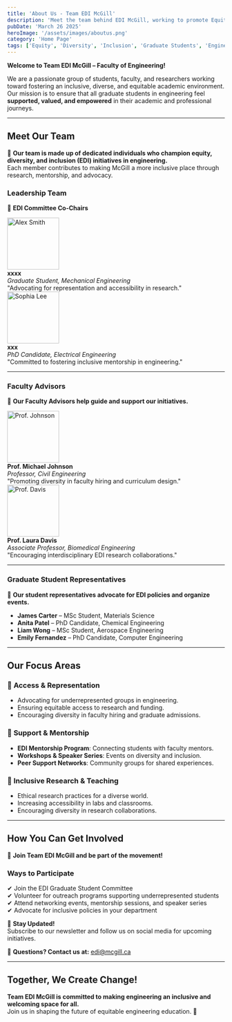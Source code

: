 ```yaml
---
title: 'About Us - Team EDI McGill'
description: 'Meet the team behind EDI McGill, working to promote Equity, Diversity, and Inclusion in the Faculty of Engineering.'
pubDate: 'March 26 2025'
heroImage: '/assets/images/aboutus.png'
category: 'Home Page'
tags: ['Equity', 'Diversity', 'Inclusion', 'Graduate Students', 'Engineering']
---
```


**Welcome to Team EDI McGill – Faculty of Engineering!**  

We are a passionate group of students, faculty, and researchers working toward fostering an inclusive, diverse, and equitable academic environment. Our mission is to ensure that all graduate students in engineering feel **supported, valued, and empowered** in their academic and professional journeys.

---

## **Meet Our Team**
👥 **Our team is made up of dedicated individuals who champion equity, diversity, and inclusion (EDI) initiatives in engineering.**  
Each member contributes to making McGill a more inclusive place through research, mentorship, and advocacy.

### **Leadership Team**
📌 **EDI Committee Co-Chairs**

<div style={{ display: 'flex', gap: '20px', alignItems: 'center' }}>
  <img src="/assets/images/te.jpg" width="120" height="120" alt="Alex Smith" />
  <div>
    <strong>xxxx</strong>  
    <br />
    <em>Graduate Student, Mechanical Engineering</em>  
    <br />
    "Advocating for representation and accessibility in research."
  </div>
</div>

<div style={{ display: 'flex', gap: '20px', alignItems: 'center', marginTop: '10px' }}>
  <img src="/assets/images/team/te.jpg" width="120" height="120" alt="Sophia Lee" />
  <div>
    <strong>xxx</strong>  
    <br />
    <em>PhD Candidate, Electrical Engineering</em>  
    <br />
    "Committed to fostering inclusive mentorship in engineering."
  </div>
</div>

---

### **Faculty Advisors**
📌 **Our Faculty Advisors help guide and support our initiatives.**

<div style={{ display: 'flex', gap: '20px', alignItems: 'center' }}>
  <img src="/assets/images/team/te.jpg" width="120" height="120" alt="Prof. Johnson" />
  <div>
    <strong>Prof. Michael Johnson</strong>  
    <br />
    <em>Professor, Civil Engineering</em>  
    <br />
    "Promoting diversity in faculty hiring and curriculum design."
  </div>
</div>

<div style={{ display: 'flex', gap: '20px', alignItems: 'center', marginTop: '10px' }}>
  <img src="/assets/images/team/te.jpg" width="120" height="120" alt="Prof. Davis" />
  <div>
    <strong>Prof. Laura Davis</strong>  
    <br />
    <em>Associate Professor, Biomedical Engineering</em>  
    <br />
    "Encouraging interdisciplinary EDI research collaborations."
  </div>
</div>

---

### **Graduate Student Representatives**
📌 **Our student representatives advocate for EDI policies and organize events.**

- **James Carter** – MSc Student, Materials Science  
- **Anita Patel** – PhD Candidate, Chemical Engineering  
- **Liam Wong** – MSc Student, Aerospace Engineering  
- **Emily Fernandez** – PhD Candidate, Computer Engineering  

---

## **Our Focus Areas**

### 📌 **Access & Representation**
- Advocating for underrepresented groups in engineering.  
- Ensuring equitable access to research and funding.  
- Encouraging diversity in faculty hiring and graduate admissions.

### 📌 **Support & Mentorship**
- **EDI Mentorship Program**: Connecting students with faculty mentors.  
- **Workshops & Speaker Series**: Events on diversity and inclusion.  
- **Peer Support Networks**: Community groups for shared experiences.

### 📌 **Inclusive Research & Teaching**
- Ethical research practices for a diverse world.  
- Increasing accessibility in labs and classrooms.  
- Encouraging diversity in research collaborations.

---

## **How You Can Get Involved**

🚀 **Join Team EDI McGill and be part of the movement!**

### **Ways to Participate**
✔ Join the EDI Graduate Student Committee  
✔ Volunteer for outreach programs supporting underrepresented students  
✔ Attend networking events, mentorship sessions, and speaker series  
✔ Advocate for inclusive policies in your department  

📢 **Stay Updated!**  
Subscribe to our newsletter and follow us on social media for upcoming initiatives.

📧 **Questions? Contact us at:** [edi@mcgill.ca](mailto:edi@mcgill.ca)

---

## **Together, We Create Change!**

**Team EDI McGill is committed to making engineering an inclusive and welcoming space for all.**  
Join us in shaping the future of equitable engineering education. 🚀
